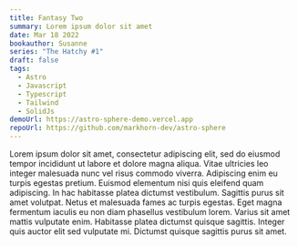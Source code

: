 ```yaml
---
title: Fantasy Two
summary: Lorem ipsum dolor sit amet
date: Mar 18 2022
bookauthor: Susanne
series: "The Hatchy #1"
draft: false
tags:
  - Astro
  - Javascript
  - Typescript
  - Tailwind
  - SolidJs
demoUrl: https://astro-sphere-demo.vercel.app
repoUrl: https://github.com/markhorn-dev/astro-sphere
---
```


Lorem ipsum dolor sit amet, consectetur adipiscing elit, sed do eiusmod tempor incididunt ut labore et dolore magna aliqua. Vitae ultricies leo integer malesuada nunc vel risus commodo viverra. Adipiscing enim eu turpis egestas pretium. Euismod elementum nisi quis eleifend quam adipiscing. In hac habitasse platea dictumst vestibulum. Sagittis purus sit amet volutpat. Netus et malesuada fames ac turpis egestas. Eget magna fermentum iaculis eu non diam phasellus vestibulum lorem. Varius sit amet mattis vulputate enim. Habitasse platea dictumst quisque sagittis. Integer quis auctor elit sed vulputate mi. Dictumst quisque sagittis purus sit amet.


